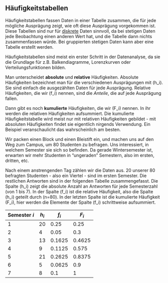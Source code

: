 ## Häufigkeitstabellen

Häufigkeitstabellen fassen Daten in einer Tabelle zusammen, die für jede mögliche Ausprägung zeigt, wie oft diese Ausprägung vorgekommen ist. Diese Tabellen sind nur für [diskrete](#merkmals-und-skalentypen) Daten sinnvoll, da bei stetigen Daten jede Beobachtung einen anderen Wert hat, und die Tabelle dann nichts zusammenfassen würde. Bei gruppierten stetigen Daten kann aber eine Tabelle erstellt werden.

Häufigkeitstabellen sind meist ein erster Schritt in der Datenanalyse, da sie die Grundlage für z.B. Balkendiagramme, Lorenzkurven oder Verteilungsfunktionen bilden.

Man unterscheidet **absolute** und **relative** Häufigkeiten. Absolute Häufigkeiten bezeichnet man für die verschiedenen Ausprägungen mit \(h_i\). Sie sind einfach die ausgezählten Daten für jede Ausprägung. Relative Häufigkeiten, die wir \(f_i\) nennen, sind die *Anteile*, die auf jede Ausprägung fallen.

Dann gibt es noch **kumulierte** Häufigkeiten, die wir \(F_i\) nennen. In ihr werden die relativen Häufigkeiten aufsummiert. Die kumulierte Häufigkeitstabelle wird meist nur mit relativen Häufigkeiten gebildet - mit absoluten Häufigkeiten findet sie eigentlich nirgends Verwendung. Ein Beispiel veranschaulicht das wahrscheinlich am besten.

Wir packen einen Block und einen Bleistift ein, und machen uns auf den Weg zum Campus, um 80 Studenten zu befragen. Uns interessiert, in welchem Semester sie sich so befinden. Da gerade Wintersemester ist, erwarten wir mehr Studenten in "ungeraden" Semestern, also im ersten, dritten, etc.

Nach einem anstrengenden Tag zählen wir die Daten aus. 20 unserer 80 befragten Studenten - also ein Viertel - sind im ersten Semester. Die restlichen Antworten sind in der folgenden Tabelle zusammengefasst. Die Spalte \(h_i\) zeigt die absolute Anzahl an Antworten für jede Semesterzahl (von 1 bis 7). In der Spalte \(f_i\) ist die relative Häufigkeit, also die Spalte \(h_i\) geteilt durch \(n=80\). In der letzten Spalte ist die kumulierte Häufigkeit \(F_i\), hier werden die Elemente der Spalte \(f_i\) schrittweise aufsummiert.

| Semester $i$ | $h_i$ | $f_i$  | $F_i$  |
| ------------ | ----- | ------ | ------ |
| 1            | 20    | 0.25   | 0.25   |
| 2            | 4     | 0.05   | 0.3    |
| 3            | 13    | 0.1625 | 0.4625 |
| 4            | 9     | 0.1125 | 0.575  |
| 5            | 21    | 0.2625 | 0.8375 |
| 6            | 5     | 0.0625 | 0.9    |
| 7            | 8     | 0.1    | 1      |
